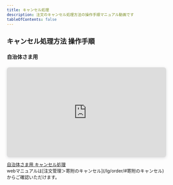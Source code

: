 ```yaml
---
title: キャンセル処理
description: 注文のキャンセル処理方法の操作手順マニュアル動画です
tableOfContents: false
---
```


## キャンセル処理方法 操作手順  



### 自治体さま用
<div class="movie-manual">
 <div style="position: relative; width: 100%; height: 0; padding-top: 56.2500%;
 padding-bottom: 0; box-shadow: 0 2px 8px 0 rgba(63,69,81,0.16); margin-top: 1.6em; margin-bottom: 0.9em; overflow: hidden;
 border-radius: 8px; will-change: transform;">
  <iframe loading="lazy" style="position: absolute; width: 100%; height: 100%; top: 0; left: 0; border: none; padding: 0;margin: 0;"
    src="https://www.canva.com/design/DAGZtinFaC4/Ib7zYATj38p9O_L6r6NSJw/watch?embed" allowfullscreen="allowfullscreen" allow="fullscreen">
  </iframe>
</div>
<a href="https:&#x2F;&#x2F;www.canva.com&#x2F;design&#x2F;DAGZtinFaC4&#x2F;Ib7zYATj38p9O_L6r6NSJw&#x2F;watch?utm_content=DAGZtinFaC4&amp;utm_campaign=designshare&amp;utm_medium=embeds&amp;utm_source=link" target="_blank" rel="noopener">自治体さま用 キャンセル処理</a>
</div>
webマニュアルは[注文管理＞寄附のキャンセル](/lg/order/#寄附のキャンセル)からご確認いただけます。  



